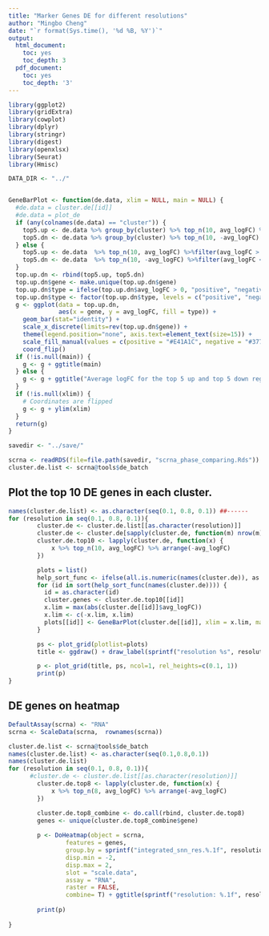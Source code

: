 ```yaml
---
title: "Marker Genes DE for different resolutions"
author: "Mingbo Cheng"
date: "`r format(Sys.time(), '%d %B, %Y')`" 
output:
  html_document:
    toc: yes
    toc_depth: 3
  pdf_document:
    toc: yes
    toc_depth: '3'
---
```





```r
library(ggplot2)
library(gridExtra)
library(cowplot)
library(dplyr) 
library(stringr)
library(digest)
library(openxlsx)
library(Seurat)
library(Hmisc)

DATA_DIR <- "../"


GeneBarPlot <- function(de.data, xlim = NULL, main = NULL) {
  #de.data = cluster.de[[id]]
  #de.data = plot_de
  if (any(colnames(de.data) == "cluster")) {
    top5.up <- de.data %>% group_by(cluster) %>% top_n(10, avg_logFC) %>%filter(avg_logFC > 0) %>% arrange(-avg_logFC)
    top5.dn <- de.data %>% group_by(cluster) %>% top_n(10, -avg_logFC) %>%filter(avg_logFC < 0) %>% arrange(-avg_logFC)
  } else {
    top5.up <- de.data  %>% top_n(10, avg_logFC) %>%filter(avg_logFC > 0) %>% arrange(-avg_logFC)
    top5.dn <- de.data  %>% top_n(10, -avg_logFC) %>%filter(avg_logFC < 0) %>% arrange(-avg_logFC)
  }
  top.up.dn <- rbind(top5.up, top5.dn)
  top.up.dn$gene <- make.unique(top.up.dn$gene)
  top.up.dn$type = ifelse(top.up.dn$avg_logFC > 0, "positive", "negative")
  top.up.dn$type <- factor(top.up.dn$type, levels = c("positive", "negative"))
  g <- ggplot(data = top.up.dn,
              aes(x = gene, y = avg_logFC, fill = type)) +
    geom_bar(stat="identity") +
    scale_x_discrete(limits=rev(top.up.dn$gene)) +
    theme(legend.position="none", axis.text=element_text(size=15)) +
    scale_fill_manual(values = c(positive = "#E41A1C", negative = "#377EB8")) +
    coord_flip()
  if (!is.null(main)) {
    g <- g + ggtitle(main)
  } else {
    g <- g + ggtitle("Average logFC for the top 5 up and top 5 down regulated genes")
  }
  if (!is.null(xlim)) {
    # Coordinates are flipped
    g <- g + ylim(xlim)
  }
  return(g)
}

savedir <- "../save/"

scrna <- readRDS(file=file.path(savedir, "scrna_phase_comparing.Rds"))
cluster.de.list <- scrna@tools$de_batch


```


## Plot the top 10 DE genes in each cluster.

```r

names(cluster.de.list) <- as.character(seq(0.1, 0.8, 0.1)) ##------
for (resolution in seq(0.1, 0.8, 0.1)){
        cluster.de <- cluster.de.list[[as.character(resolution)]]
        cluster.de <- cluster.de[sapply(cluster.de, function(m) nrow(m) >0)]
        cluster.de.top10 <- lapply(cluster.de, function(x) {
            x %>% top_n(10, avg_logFC) %>% arrange(-avg_logFC)
        })

        plots = list()
        help_sort_func <- ifelse(all.is.numeric(names(cluster.de)), as.numeric, function(x){x})
        for (id in sort(help_sort_func(names(cluster.de)))) {
          id = as.character(id)
          cluster.genes <- cluster.de.top10[[id]]
          x.lim = max(abs(cluster.de[[id]]$avg_logFC))
          x.lim <- c(-x.lim, x.lim)
          plots[[id]] <- GeneBarPlot(cluster.de[[id]], xlim = x.lim, main = id)
        }

        ps <- plot_grid(plotlist=plots)
        title <- ggdraw() + draw_label(sprintf("resolution %s", resolution), fontface='bold')

        p <- plot_grid(title, ps, ncol=1, rel_heights=c(0.1, 1))
        print(p)
}

```


## DE genes on heatmap 

```r
DefaultAssay(scrna) <- "RNA"
scrna <- ScaleData(scrna,  rownames(scrna))

cluster.de.list <- scrna@tools$de_batch
names(cluster.de.list) <- as.character(seq(0.1,0.8,0.1))
names(cluster.de.list)
for (resolution in seq(0.1, 0.8, 0.1)){
      #cluster.de <- cluster.de.list[[as.character(resolution)]]
        cluster.de.top8 <- lapply(cluster.de, function(x) {
            x %>% top_n(8, avg_logFC) %>% arrange(-avg_logFC)
        })

        cluster.de.top8_combine <- do.call(rbind, cluster.de.top8)
        genes <- unique(cluster.de.top8_combine$gene)
        
        p <- DoHeatmap(object = scrna,
                features = genes,
                group.by = sprintf("integrated_snn_res.%.1f", resolution),
                disp.min = -2,
                disp.max = 2,
                slot = "scale.data",
                assay = "RNA",
                raster = FALSE,
                combine= T) + ggtitle(sprintf("resolution: %.1f", resolution)) + NoLegend() 
        
        print(p)
    
}

```

